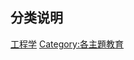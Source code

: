 {{Catnav|頁面分類|人类社会|知識|科学|应用科学|工程學}}

==分类说明==
{{catmore}}
[[Category:工程学|]]
[[Category:各主題教育|Category:各主題教育]]